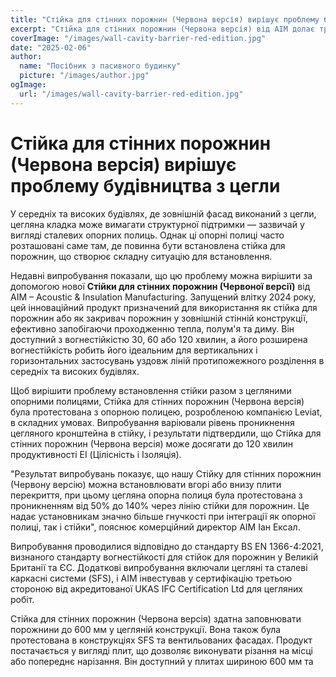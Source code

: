 ```yaml
---
title: "Стійка для стінних порожнин (Червона версія) вирішує проблему будівництва з цегли"
excerpt: "Стійка для стінних порожнин (Червона версія) від AIM долає труднощі встановлення, інтегруючись з цегляними опорними полицями, забезпечуючи при цьому надійний захист від вогню."
coverImage: "/images/wall-cavity-barrier-red-edition.jpg"
date: "2025-02-06"
author:
  name: "Посібник з пасивного будинку"
  picture: "/images/author.jpg"
ogImage:
  url: "/images/wall-cavity-barrier-red-edition.jpg"
---
```


# Стійка для стінних порожнин (Червона версія) вирішує проблему будівництва з цегли

У середніх та високих будівлях, де зовнішній фасад виконаний з цегли, цегляна кладка може вимагати структурної підтримки — зазвичай у вигляді сталевих опорних полиць. Однак ці опорні полиці часто розташовані саме там, де повинна бути встановлена стійка для порожнин, що створює складну ситуацію для встановлення.

Недавні випробування показали, що цю проблему можна вирішити за допомогою нової **Стійки для стінних порожнин (Червоної версії)** від AIM – Acoustic & Insulation Manufacturing. Запущений влітку 2024 року, цей інноваційний продукт призначений для використання як стійка для порожнин або як закривач порожнин у зовнішній стінній конструкції, ефективно запобігаючи проходженню тепла, полум'я та диму. Він доступний з вогнестійкістю 30, 60 або 120 хвилин, а його розширена вогнестійкість робить його ідеальним для вертикальних і горизонтальних застосувань уздовж ліній протипожежного розділення в середніх та високих будівлях.

Щоб вирішити проблему встановлення стійки разом з цегляними опорними полицями, Стійка для стінних порожнин (Червона версія) була протестована з опорною полицею, розробленою компанією Leviat, в складних умовах. Випробування варіювали рівень проникнення цегляного кронштейна в стійку, і результати підтвердили, що Стійка для стінних порожнин (Червона версія) може досягати до 120 хвилин продуктивності EI (Цілісність і Ізоляція).

"Результат випробувань показує, що нашу Стійку для стінних порожнин (Червону версію) можна встановлювати вгорі або внизу плити перекриття, при цьому цегляна опорна полиця була протестована з проникненням від 50% до 140% через лінію стійки для порожнин. Це надає установникам значно більше гнучкості при інтеграції як опорної полиці, так і стійки", пояснює комерційний директор AIM Іан Ексал.

Випробування проводилися відповідно до стандарту BS EN 1366-4:2021, визнаного стандарту вогнестійкості для стійок для порожнин у Великій Британії та ЄС. Додаткові випробування включали цегляні та сталеві каркасні системи (SFS), і AIM інвестував у сертифікацію третьою стороною від акредитованої UKAS IFC Certification Ltd для цегляних робіт.

Стійка для стінних порожнин (Червона версія) здатна заповнювати порожнини до 600 мм у цегляній конструкції. Вона також була протестована в конструкціях SFS та вентильованих фасадах. Продукт постачається у вигляді плит, що дозволяє виконувати різання на місці або попереднє нарізання. Він доступний у плитах шириною 600 мм та